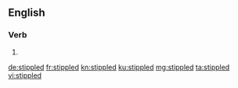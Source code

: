 ==English==

===Verb===
{{head|en|verb form}}

# {{en-past of|stipple}}

[[de:stippled]]
[[fr:stippled]]
[[kn:stippled]]
[[ku:stippled]]
[[mg:stippled]]
[[ta:stippled]]
[[vi:stippled]]
